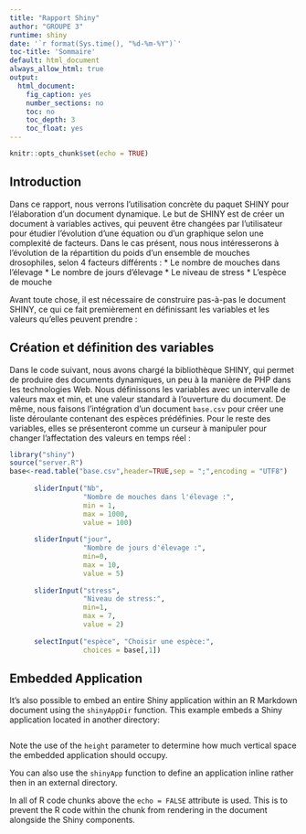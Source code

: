 ```yaml
---
title: "Rapport Shiny"
author: "GROUPE 3"
runtime: shiny
date: '`r format(Sys.time(), "%d-%m-%Y")`'
toc-title: 'Sommaire'
default: html_document
always_allow_html: true
output:
  html_document:
    fig_caption: yes
    number_sections: no
    toc: no
    toc_depth: 3
    toc_float: yes
---
```


```r
knitr::opts_chunk$set(echo = TRUE)
```
## Introduction
Dans ce rapport, nous verrons l'utilisation concrète du paquet SHINY pour l'élaboration d'un document dynamique. 
Le but de SHINY est de créer un document à variables actives, qui peuvent être changées par l'utilisateur pour étudier l'évolution d'une équation ou d'un graphique selon une complexité de facteurs.
Dans le cas présent, nous nous intéresserons à l'évolution de la répartition du poids d'un ensemble de mouches drosophiles, selon 4 facteurs différents :
* Le nombre de mouches dans l'élevage
* Le nombre de jours d'élevage
* Le niveau de stress
* L'espèce de mouche

Avant toute chose, il est nécessaire de construire pas-à-pas le document SHINY, ce qui ce fait premièrement en définissant les variables et les valeurs qu'elles peuvent prendre :

## Création et définition des variables

Dans le code suivant, nous avons chargé la bibliothèque SHINY, qui permet de produire des documents dynamiques, un peu à la manière de PHP dans les technologies Web. Nous définissons les variables avec un intervalle de valeurs max et min, et une valeur standard à l'ouverture du document. De même, nous faisons l'intégration d'un document ```base.csv``` pour créer une liste déroulante contenant des espèces prédéfinies. Pour le reste des variables, elles se présenteront comme un curseur à manipuler pour changer l'affectation des valeurs en temps réel :


```r
library("shiny")
source("server.R")
base<-read.table("base.csv",header=TRUE,sep = ";",encoding = "UTF8")
        
      sliderInput("Nb",
                  "Nombre de mouches dans l'élevage :",
                  min = 1,
                  max = 1000,
                  value = 100)
      
      sliderInput("jour",
                  "Nombre de jours d'élevage :",
                  min=0,
                  max = 10,
                  value = 5)
      
      sliderInput("stress",
                  "Niveau de stress:",
                  min=1,
                  max = 7,
                  value = 2)
      
      selectInput("espèce", "Choisir une espèce:",
                  choices = base[,1])
```

## Embedded Application

It's also possible to embed an entire Shiny application within an R Markdown document using the `shinyAppDir` function. This example embeds a Shiny application located in another directory:

```r

```

Note the use of the `height` parameter to determine how much vertical space the embedded application should occupy.

You can also use the `shinyApp` function to define an application inline rather then in an external directory.

In all of R code chunks above the `echo = FALSE` attribute is used. This is to prevent the R code within the chunk from rendering in the document alongside the Shiny components.



